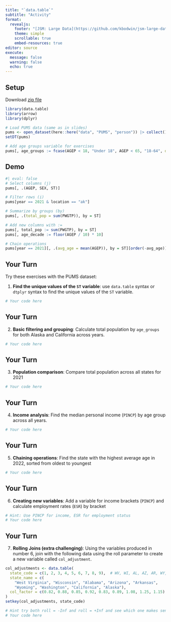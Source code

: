 ```yaml
---
title: "`data.table`"
subtitle: "Activity"
format: 
  revealjs:
    footer: "[JSM: Large Data](https://github.com/kbodwin/jsm-large-data)"
    theme: simple
    scrollable: true
    embed-resources: true
editor: source
execute:
  message: false
  warning: false
  echo: true
---
```



## Setup

Download [zip file](https://github.com/arrowrbook/book/releases/download/PUMS_subset/PUMS.subset.zip)

```r
library(data.table)
library(arrow)
library(dplyr)
```

```r
# Load PUMS data (same as in slides)
pums <- open_dataset(here::here("data", "PUMS", "person")) |> collect()
setDT(pums)

# Add age groups variable for exercises
pums[, age_groups := fcase(AGEP < 18, "Under 18", AGEP < 65, "18-64", default = "65+")]
```

## Demo

```r
#| eval: false
# Select columns (j)
pums[, .(AGEP, SEX, ST)]

# Filter rows (i)
pums[year == 2021 & location == "ak"]

# Summarize by groups (by)
pums[, .(total_pop = sum(PWGTP)), by = ST]

# Add new columns with :=
pums[, total_pop := sum(PWGTP), by = ST]
pums[, age_decade := floor(AGEP / 10) * 10]

# Chain operations
pums[year == 2021][, .(avg_age = mean(AGEP)), by = ST][order(-avg_age)]
```

## Your Turn

Try these exercises with the PUMS dataset:

1. **Find the unique values of the `ST` variable**: use `data.table` syntax or `dtplyr` syntax to find the unique values of the `ST` variable.

```r
# Your code here
```

## Your Turn

2. **Basic filtering and grouping**: Calculate total population by `age_groups` for both Alaska and California across years.

```r
# Your code here
```

## Your Turn

3. **Population comparison**: Compare total population across all states for 2021

```r
# Your code here
```

## Your Turn

4. **Income analysis**: Find the median personal income (`PINCP`) by age group across all years.

```r
# Your code here
```

## Your Turn

5. **Chaining operations**: Find the state with the highest average age in 2022, sorted from oldest to youngest

```r
# Your code here
```

## Your Turn

6. **Creating new variables**: Add a variable for income brackets (`PINCP`) and calculate employment rates (`ESR`) by bracket

```r
# Hint: Use PINCP for income, ESR for employment status
# Your code here
```

## Your Turn

7. **Rolling Joins (extra challenging)**: Using the variables produced in number 6, join with the following data using the roll parameter to create a new variable called `col_adjustment`. 

```r
col_adjustments <- data.table(
  state_code = c(1, 2, 3, 4, 5, 6, 7, 8, 9),  # WV, WI, AL, AZ, AR, WY, WA, CA, AK
  state_name = c(
    "West Virginia", "Wisconsin", "Alabama", "Arizona", "Arkansas", 
    "Wyoming", "Washington", "California", "Alaska"),
  col_factor = c(0.82, 0.88, 0.85, 0.92, 0.83, 0.89, 1.08, 1.25, 1.15)
)
setkey(col_adjustments, state_code)

# Hint try both roll = -Inf and roll = +Inf and see which one makes sense for this scenario
# Your code here
```
